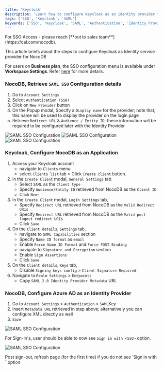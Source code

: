 ```yaml
---
title: 'Keycloak' 
description: 'Learn how to configure Keycloak as an identity provider for NocoDB.' 
tags: ['SSO', 'Keycloak', 'SAML']
keywords: ['SSO', 'Keycloak', 'SAML', 'Authentication', 'Identity Provider']
---
```


<Callout type="info">
For SSO Access - please reach [**out to sales team**](https://cal.com/nocodb).
</Callout>

This article briefs about the steps to configure Keycloak as Identity service provider for NocoDB

<Callout type="info">For users on **Business plan**, the SSO configuration menu is available under **Workspace Settings**.
    Refer [here](/docs/product-docs/account-settings/authentication#business-plan) for more details.</Callout>

### NocoDB, Retrieve `SAML SSO` Configuration details
1. Go to `Account Settings`
2. Select `Authentication (SSO)`
3. Click on `New Provider` button
4. On the Popup modal, Specify a `Display name` for the provider; note that, this name will be used to display the provider on the login page
5. Retrieve `Redirect URL` & `Audience / Entity ID`; these information will be required to be configured later with the Identity Provider

![SAML SSO Configuration](/img/v2/account-settings/SSO-1.png)
![SAML SSO Configuration](/img/v2/account-settings/SAML-2.png)
![SAML SSO Configuration](/img/v2/account-settings/SAML-3.png)


### Keycloak, Configure NocoDB as an Application
1. Access your Keycloak account  
    - navigate to `Clients` menu 
    - select `Clients list` tab > Click `Create client` button.
2. In the `Create Client` modal, `General Settings` tab:
    - Select `SAML` as the `Client type`
    - Specify `Audience/Entity ID` retrieved from NocoDB as the `Client ID`
    - Click `Next`
3. In the `Create Client` modal, `Login Settings` tab,
    - Specify `Redirect URL` retrieved from NocoDB as the `Valid Redirect URIs`
    - Specify `Redirect URL` retrieved from NocoDB as the `Valid post logout redirect URIs`
    - Click `Save`
4. On the `Client details`, `Settings` tab,
    - navigate to `SAML Capabilities` section
    - Specify `Name ID format` as `email`
    - Enable `Force Name ID Format` and `Force POST Binding`
    - navigate to `Signature and Encryption` section
    - Enable `Sign Assertions`
    - Click `Save`
5. On the `Client details`, `Keys` tab,
    - Disable `Signing keys config` > `Client Signature Required`   
6. Navigate to `Realm Settings` > `Endpoints` 
    - Copy `SAML 2.0 Identity Provider Metadata` URL

### NocoDB, Configure Azure AD as an Identity Provider
1. Go to `Account Settings` > `Authentication` > `SAML`Key
2. Insert `Metadata URL` retrieved in step above; alternatively you can configure XML directly as well
3. `Save`

![SAML SSO Configuration](/img/v2/account-settings/SAML-4.png)

For Sign-in's, user should be able to now see `Sign in with <SSO>` option.

![SAML SSO Configuration](/img/v2/account-settings/SSO-SignIn.png)

<Callout type="note">
Post sign-out, refresh page (for the first time) if you do not see `Sign in with <SSO>` option
</Callout>
